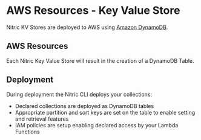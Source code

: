 
# AWS Resources - Key Value Store

Nitric KV Stores are deployed to AWS using [Amazon DynamoDB](https://aws.amazon.com/dynamodb).

## AWS Resources

Each Nitric Key Value Store will result in the creation of a DynamoDB Table.

## Deployment

During deployment the Nitric CLI deploys your collections:

- Declared collections are deployed as DynamoDB tables
- Appropriate partition and sort keys are set on the table to enable setting and retrieval features
- IAM policies are setup enabling declared access by your Lambda Functions
